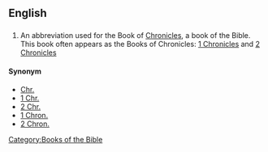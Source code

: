 ==English==

==={{abbreviation}}===
{{infl|en|abbreviation}}

# {{biblical}} An abbreviation used for the Book of [[Chronicles]], a book of the Bible. This book often appears as the Books of Chronicles: [[1 Chronicles]] and [[2 Chronicles]] 

====Synonym====
*[[Chr.]]
*[[1 Chr.]]
*[[2 Chr.]]
*[[1 Chron.]]
*[[2 Chron.]]

[[Category:Books of the Bible]]